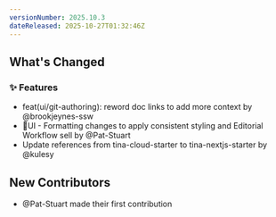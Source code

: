 ```yaml
---
versionNumber: 2025.10.3
dateReleased: 2025-10-27T01:32:46Z
---
```




## What's Changed
### ✨ Features
* feat(ui/git-authoring): reword doc links to add more context by @brookjeynes-ssw
* 💄UI - Formatting changes to apply consistent styling and Editorial Workflow sell by @Pat-Stuart
* Update references from tina-cloud-starter to tina-nextjs-starter by @kulesy

## New Contributors
* @Pat-Stuart made their first contribution


